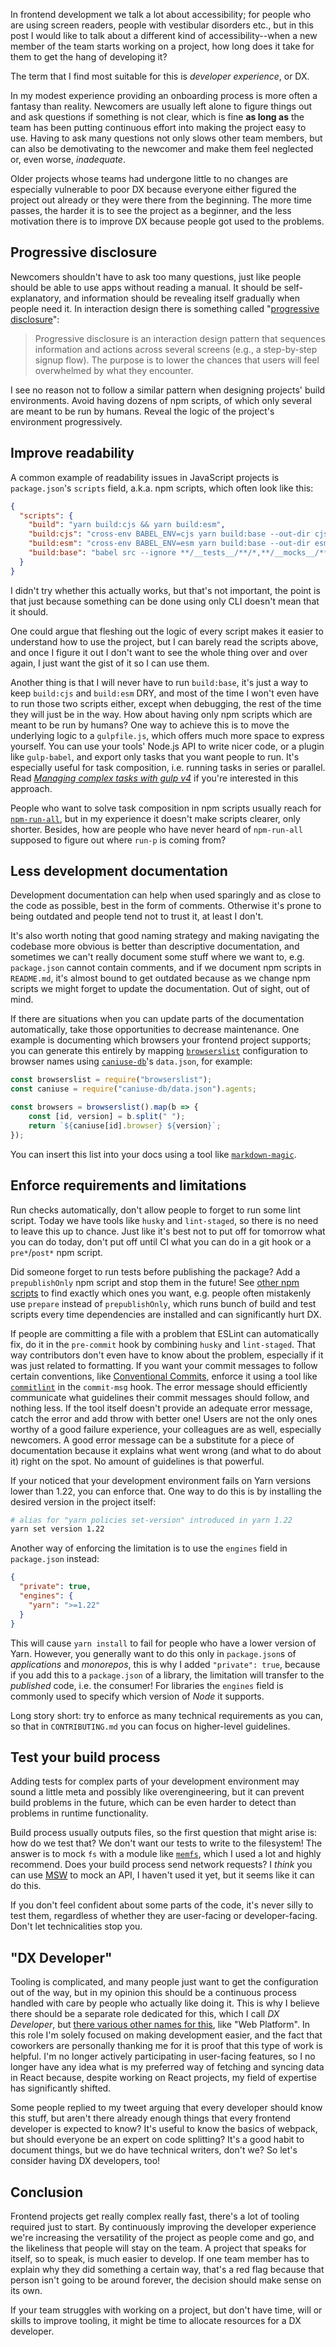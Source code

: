 In frontend development we talk a lot about accessibility; for people who are using screen readers, people with vestibular disorders etc., but in this post I would like to talk about a different kind of accessibility--when a new member of the team starts working on a project, how long does it take for them to get the hang of developing it?

The term that I find most suitable for this is _developer experience_, or DX.

In my modest experience providing an onboarding process is more often a fantasy than reality. Newcomers are usually left alone to figure things out and ask questions if something is not clear, which is fine **as long as** the team has been putting continuous effort into making the project easy to use. Having to ask many questions not only slows other team members, but can also be demotivating to the newcomer and make them feel neglected or, even worse, _inadequate_.

Older projects whose teams had undergone little to no changes are especially vulnerable to poor DX because everyone either figured the project out already or they were there from the beginning. The more time passes, the harder it is to see the project as a beginner, and the less motivation there is to improve DX because people got used to the problems.

## Progressive disclosure

Newcomers shouldn't have to ask too many questions, just like people should be able to use apps without reading a manual. It should be self-explanatory, and information should be revealing itself gradually when people need it. In interaction design there is something called "[progressive disclosure](https://www.interaction-design.org/literature/topics/progressive-disclosure#:~:text=Progressive%20disclosure%20is%20an%20interaction,overwhelmed%20by%20what%20they%20encounter.)":

> Progressive disclosure is an interaction design pattern that sequences information and actions across several screens (e.g., a step-by-step signup flow). The purpose is to lower the chances that users will feel overwhelmed by what they encounter.

I see no reason not to follow a similar pattern when designing projects' build environments. Avoid having dozens of npm scripts, of which only several are meant to be run by humans. Reveal the logic of the project's environment progressively.

## Improve readability

A common example of readability issues in JavaScript projects is `package.json`'s `scripts` field, a.k.a. npm scripts, which often look like this:

```json
{
  "scripts": {
    "build": "yarn build:cjs && yarn build:esm",
    "build:cjs": "cross-env BABEL_ENV=cjs yarn build:base --out-dir cjs",
    "build:esm": "cross-env BABEL_ENV=esm yarn build:base --out-dir esm",
    "build:base": "babel src --ignore **/__tests__/**/*,**/__mocks__/**/*,**/*.stories.js"
  }
}
```

I didn't try whether this actually works, but that's not important, the point is that just because something can be done using only CLI doesn't mean that it should.

One could argue that fleshing out the logic of every script makes it easier to understand how to use the project, but I can barely read the scripts above, and once I figure it out I don't want to see the whole thing over and over again, I just want the gist of it so I can use them.

Another thing is that I will never have to run `build:base`, it's just a way to keep `build:cjs` and `build:esm` DRY, and most of the time I won't even have to run those two scripts either, except when debugging, the rest of the time they will just be in the way. How about having only npm scripts which are meant to be run by humans? One way to achieve this is to move the underlying logic to a `gulpfile.js`, which offers much more space to express yourself. You can use your tools' Node.js API to write nicer code, or a plugin like `gulp-babel`, and export only tasks that you want people to run. It's especially useful for task composition, i.e. running tasks in series or parallel. Read [_Managing complex tasks with gulp v4_](/blog/npm-scripts-vs-gulp-v4) if you're interested in this approach.

People who want to solve task composition in npm scripts usually reach for [`npm-run-all`](https://www.npmjs.com/package/npm-run-all), but in my experience it doesn't make scripts clearer, only shorter. Besides, how are people who have never heard of `npm-run-all` supposed to figure out where `run-p` is coming from?

## Less development documentation

Development documentation can help when used sparingly and as close to the code as possible, best in the form of comments. Otherwise it's prone to being outdated and people tend not to trust it, at least I don't.

It's also worth noting that good naming strategy and making navigating the codebase more obvious is better than descriptive documentation, and sometimes we can't really document some stuff where we want to, e.g. `package.json` cannot contain comments, and if we document npm scripts in `README.md`, it's almost bound to get outdated because as we change npm scripts we might forget to update the documentation. Out of sight, out of mind.

If there are situations when you can update parts of the documentation automatically, take those opportunities to decrease maintenance. One example is documenting which browsers your frontend project supports; you can generate this entirely by mapping [`browserslist`](https://github.com/browserslist/browserslist) configuration to browser names using [`caniuse-db`]()'s `data.json`, for example:

```js
const browserslist = require("browserslist");
const caniuse = require("caniuse-db/data.json").agents;

const browsers = browserslist().map(b => {
	const [id, version] = b.split(" ");
	return `${caniuse[id].browser} ${version}`;
});
```

You can insert this list into your docs using a tool like [`markdown-magic`](https://www.npmjs.com/package/markdown-magic).

## Enforce requirements and limitations

Run checks automatically, don't allow people to forget to run some lint script. Today we have tools like `husky` and `lint-staged`, so there is no need to leave this up to chance. Just like it's best not to put off for tomorrow what you can do today, don't put off until CI what you can do in a git hook or a `pre*`/`post*` npm script.

Did someone forget to run tests before publishing the package? Add a `prepublishOnly` npm script and stop them in the future! See [other npm scripts](https://docs.npmjs.com/misc/scripts) to find exactly which ones you want, e.g. people often mistakenly use `prepare` instead of `prepublishOnly`, which runs bunch of build and test scripts every time dependencies are installed and can significantly hurt DX.

If people are committing a file with a problem that ESLint can automatically fix, do it in the `pre-commit` hook by combining `husky` and `lint-staged`. That way contributors don't even have to know about the problem, especially if it was just related to formatting. If you want your commit messages to follow certain conventions, like [Conventional Commits](https://www.conventionalcommits.org/), enforce it using a tool like [`commitlint`](https://commitlint.js.org/) in the `commit-msg` hook. The error message should efficiently communicate what guidelines their commit messages should follow, and nothing less. If the tool itself doesn't provide an adequate error message, catch the error and add throw with better one! Users are not the only ones worthy of a good failure experience, your colleagues are as well, especially newcomers. A good error message can be a substitute for a piece of documentation because it explains what went wrong (and what to do about it) right on the spot. No amount of guidelines is that powerful.

If your noticed that your development environment fails on Yarn versions lower than 1.22, you can enforce that. One way to do this is by installing the desired version in the project itself:

```bash
# alias for "yarn policies set-version" introduced in yarn 1.22
yarn set version 1.22
```

Another way of enforcing the limitation is to use the `engines` field in `package.json` instead:

```json
{
  "private": true,
  "engines": {
    "yarn": ">=1.22"
  }
}
```

This will cause `yarn install` to fail for people who have a lower version of Yarn. However, you generally want to do this only in `package.json`s of _applications_ and _monorepos_, this is why I added `"private": true`, because if you add this to a `package.json` of a library, the limitation will transfer to the _published_ code, i.e. the consumer! For libraries the `engines` field is commonly used to specify which version of _Node_ it supports.

Long story short: try to enforce as many technical requirements as you can, so that in `CONTRIBUTING.md` you can focus on higher-level guidelines.

## Test your build process

Adding tests for complex parts of your development environment may sound a little meta and possibly like overengineering, but it can prevent build problems in the future, which can be even harder to detect than problems in runtime functionality.

Build process usually outputs files, so the first question that might arise is: how do we test that? We don't want our tests to write to the filesystem! The answer is to mock `fs` with a module like [`memfs`](https://www.npmjs.com/package/memfs), which I used a lot and highly recommend. Does your build process send network requests? I _think_ you can use [MSW](https://mswjs.io/) to mock an API, I haven't used it yet, but it seems like it can do this.

If you don't feel confident about some parts of the code, it's never silly to test them, regardless of whether they are user-facing or developer-facing. Don't let technicalities stop you.

<!--
### Beware of the [NIH syndrome](https://en.wikipedia.org/wiki/Not_invented_here)

If an existing Node package is popular, that usually means that it's well-documented and well-tested, it's unnecessary to find out the hard way why those tests exist. There is no shame is deleting our own code and replacing it with an existing solution.
-->

<!--
### Don't shadow underlying executables with npm scripts

I expect `yarn eslint` to run the `node_modules/.bin/eslint` executable. If you're creating a npm script that uses ESLint, make sure to call it something different. While the problem of shadowing can be avoided by running `npx eslint`, npx also doubles as a command which downloads ESLint if it's not present, which is unwanted in this case, I want the command to fail when the ESLint executable isn't present.
-->

## "DX Developer"

Tooling is complicated, and many people just want to get the configuration out of the way, but in my opinion this should be a continuous process handled with care by people who actually like doing it. This is why I believe there should be a separate role dedicated for this, which I call _DX Developer_, but [there various other names for this](https://twitter.com/silvenon/status/1151063178845020160), like "Web Platform". In this role I'm solely focused on making development easier, and the fact that coworkers are personally thanking me for it is proof that this type of work is helpful. I'm no longer actively participating in user-facing features, so I no longer have any idea what is my preferred way of fetching and syncing data in React because, despite working on React projects, my field of expertise has significantly shifted.

Some people replied to my tweet arguing that every developer should know this stuff, but aren't there already enough things that every frontend developer is expected to know? It's useful to know the basics of webpack, but should everyone be an expert on code splitting? It's a good habit to document things, but we do have technical writers, don't we? So let's consider having DX developers, too!

## Conclusion

Frontend projects get really complex really fast, there's a lot of tooling required just to start. By continuously improving the developer experience we're increasing the versatility of the project as people come and go, and the likeliness that people will stay on the team. A project that speaks for itself, so to speak, is much easier to develop. If one team member has to explain why they did something a certain way, that's a red flag because that person isn't going to be around forever, the decision should make sense on its own.

<!--
The onus is also on newcomers to react when something took too long to figure out. They have a fresh perspective so they need to act fast and help improve that aspect for the next person, at least by reporting the issue. If the roadblock is significant, but the solution is simple, do it immediately, otherwise you'll forget because once you figure it out it stops seeming like a big deal. If the issue is not fixed, the next person will probably struggle with the same problem, which is unnecessary.
-->

If your team struggles with working on a project, but don't have time, will or skills to improve tooling, it might be time to allocate resources for a DX developer.
